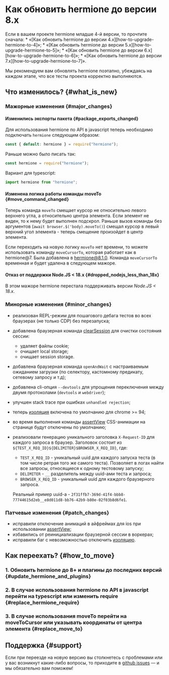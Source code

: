 
# Как обновить hermione до версии 8.x

<Admonition type="warning">
Если в вашем проекте hermione младше 4-й версии, то прочтите сначала:
* «[Как обновить hermione до версии 4.x][how-to-upgrade-hermione-to-4]»;
* «[Как обновить hermione до версии 5.x][how-to-upgrade-hermione-to-5]»;
* «[Как обновить hermione до версии 6.x][how-to-upgrade-hermione-to-6]»;
* «[Как обновить hermione до версии 7.x][how-to-upgrade-hermione-to-7]».

Мы рекомендуем вам обновлять hermione поэтапно, убеждаясь на каждом этапе, что все тесты проекта корректно выполняются.

</Admonition>

## Что изменилось? {#what_is_new}

### Мажорные изменения {#major_changes}

#### Изменились экспорты пакета {#package_exports_changed}

Для использования hermione по API в javascript теперь необходимо подключать `hermione` следующим образом:

```javascript
const { default: hermione } = require("hermione");
```

Раньше можно было писать так:

```javascript
const hermione = require("hermione");
```

Вариант для typescript:

```typescript
import hermione from "hermione";
```

#### Изменена логика работы команды moveTo {#move_command_changed}

Теперь команда `moveTo` смещает курсор не относительно левого верхнего угла, а относительно центра элемента. Если элемент не виден, то к нему будет выполнен подскрол.
Раньше вызов команды без аргументов (`await browser.$('body).moveTo()`) смещал курсор в левый верхний угол элемента - теперь смещение произойдет в центр элемента.

Если переходить на новую логику `moveTo` нет времени, то можете использовать команду `moveCursorTo`, которая работает как в hermione@7. Была добавлена в hermione@8.1.0.
Команда `moveCursorTo` временная и будет удалена в следующем мажоре.

#### Отказ от поддержки Node.JS < 18.x {#dropped_nodejs_less_than_18x}

В этом мажоре hermione перестала поддерживать версии _Node.JS < 18.x_.

### Минорные изменения {#minor_changes}

-   реализован REPL-режим для пошагового дебага тестов во всех браузерах (не только CDP) без перезапуска;
-   добавлена браузерная команда [clearSession][hermione-clear-session] для очистки состояния сессии:
    -   удаляет файлы cookie;
    -   очищает local storage;
    -   очищает session storage.
-   добавлена браузерная команда `openAndWait` с настраиваемым ожиданием загрузки (по селектору, кастомному предикату, сетевому запросу и т.д);
-   добавлена cli-опция `--devtools` для упрощения переключения между двумя протоколами (`devtools` и `webdriver`);
-   улучшен stack trace при ошибках `unhandled rejection`;
-   теперь [изоляция][hermione-isolation] включена по умолчанию для chrome >= 94;
-   во время выполнения команды [assertView][hermione-assert-view] CSS-анимации на странице будут отключены по умолчанию;
-   реализовали генерацию уникального заголовка `X-Request-ID` для каждого запроса в браузер. Заголовок состоит из `${TEST_X_REQ_ID}${DELIMITER}$BROWSER_X_REQ_ID}`, где:

    -   `TEST_X_REQ_ID` - уникальный uuid для каждого запуска теста (в том числе ретрая того же самого теста). Позволяет в логах найти все запросы, относящиеся к одному тестовому запуску;
    -   `DELIMITER` - `__` разделитель между uuid-ами теста и запроса;
    -   `BROWSER_X_REQ_ID` - уникальный uuid для каждого браузерного запроса.

    Реальный пример uuid-а - `2f31ffb7-369d-41f4-bbb8-77744615d2eb__e8d011d8-bb76-42b9-b80e-02f03b8d6fe1`.

### Патчевые изменения {#patch_changes}

-   исправили отключение анимаций в айфреймах для ios при использовании [assertView][hermione-assert-view];
-   избавились от реинициализации браузерной сессии в воркерах;
-   исправили баг с невозможностью отключить [изоляцию][hermione-isolation].

## Как переехать? {#how_to_move}

### 1. Обновить hermione до 8+ и плагины до последних версий {#update_hermione_and_plugins}

### 2. В случае использования hermione по API в javascript перейти на typescript или изменить require {#replace_hermione_require}

### 3. В случае использования moveTo перейти на moveToCursor или указывать координаты от центра элемента {#replace_move_to}

## Поддержка {#support}

Если при переезде на новую версию вы столкнетесь с проблемами или у вас возникнут какие-либо вопросы, то приходите в [github issues][gh-issues] — и мы обязательно вам поможем!

[how-to-upgrade-hermione-to-4]: ../../migrations/how-to-upgrade-hermione-to-4
[how-to-upgrade-hermione-to-5]: ../../migrations/how-to-upgrade-hermione-to-5
[how-to-upgrade-hermione-to-6]: ../../migrations/how-to-upgrade-hermione-to-6
[how-to-upgrade-hermione-to-7]: ../../migrations/how-to-upgrade-hermione-to-7
[prepare-browser]: ../../config/prepare-browser
[hermione-clear-session]: https://github.com/gemini-testing/hermione?tab=readme-ov-file#clearsession
[hermione-isolation]: https://github.com/gemini-testing/hermione?tab=readme-ov-file#isolation
[hermione-assert-view]: https://github.com/gemini-testing/hermione?tab=readme-ov-file#assertview
[gh-issues]: https://github.com/gemini-testing/testplane/issues/
